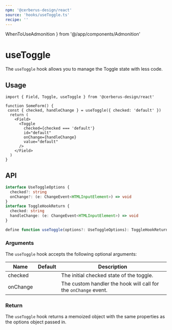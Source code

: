 ```yaml
---
npm: '@cerberus-design/react'
source: 'hooks/useToggle.ts'
recipe: ''
---
```


  WhenToUseAdmonition
} from '@/app/components/Admonition'

# useToggle

The `useToggle` hook allows you to manage the Toggle state with less code.

<WhenToUseAdmonition description="This hook is ideal for when you are using the Toggle component." />

## Usage

```tsx title="form.tsx" {4}
import { Field, Toggle, useToggle } from '@cerberus-design/react'

function SomeForm() {
 const { checked, handleChange } = useToggle({ checked: 'default' })
  return (
    <Field>
      <Toggle
        checked={checked === 'default'}
        id="default"
        onChange={handleChange}
        value="default"
      />
    </Field>
  )
}
```

## API

```ts showLineNumbers=false
interface UseToggleOptions {
  checked?: string
  onChange?: (e: ChangeEvent<HTMLInputElement>) => void
}
interface ToggleHookReturn {
  checked: string
  handleChange: (e: ChangeEvent<HTMLInputElement>) => void
}

define function useToggle(options?: UseToggleOptions): ToggleHookReturn
```

### Arguments

The `useToggle` hook accepts the following optional arguments:

| Name         | Default    | Description                                      |
| ------------ | ---------- | ------------------------------------------------ |
| checked      |          | The initial checked state of the toggle. |
| onChange  |     | The custom handler the hook will call for the `onChange` event.  |

### Return

The `useToggle` hook returns a memoized object with the same properties as the options object passed in.
